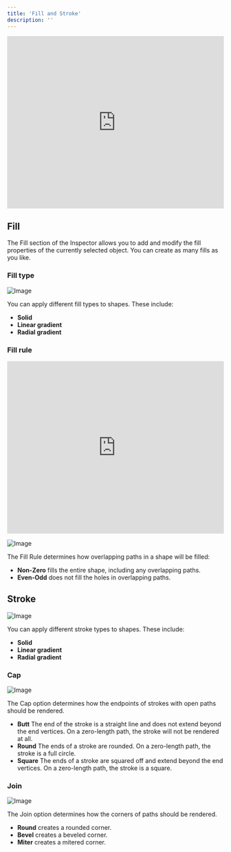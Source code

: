 ```yaml
---
title: 'Fill and Stroke'
description: ''
---
```


<iframe width="100%" height="400" src="https://www.youtube.com/embed/H2sJZhZplig?si=78wHGO1u1xtyC1Ii" title="YouTube video player" frameborder="0" allow="accelerometer; autoplay; clipboard-write; encrypted-media; gyroscope; picture-in-picture; web-share" referrerpolicy="strict-origin-when-cross-origin" allowfullscreen></iframe>

## Fill

The Fill section of the Inspector allows you to add and modify the fill properties of the currently selected object. You can create as many fills as you like. 

### Fill type

![Image](https://1159711764-files.gitbook.io/~/files/v0/b/gitbook-legacy-files/o/assets%2F-M3EXlibk6bj2FzPQW-9%2F-MHL68Kx0IUmmRYmksSl%2F-MHL6ShQMVE7JQhlbYWm%2Ffill_type.gif?alt=media&token=9c1c57ce-8ba6-4167-9e57-0feedb919d9e)

You can apply different fill types to shapes. These include:

- **Solid**
- **Linear gradient**
- **Radial gradient**

### Fill rule

<iframe width="100%" height="400" src="https://www.youtube.com/embed/3GUh1Rl6hgY?si=XYeIOpR_eIJHWDOq" title="YouTube video player" frameborder="0" allow="accelerometer; autoplay; clipboard-write; encrypted-media; gyroscope; picture-in-picture; web-share" referrerpolicy="strict-origin-when-cross-origin" allowfullscreen></iframe>

![Image](https://ucarecdn.com/51b65c3e-5e39-4710-bbec-78f15d766e67/)

The Fill Rule determines how overlapping paths in a shape will be filled:

- **Non-Zero** fills the entire shape, including any overlapping paths.
- **Even-Odd** does not fill the holes in overlapping paths.

## Stroke

![Image](https://ucarecdn.com/00f919af-6428-4644-b31e-1468ed8d2700/)

You can apply different stroke types to shapes. These include:

- **Solid**
- **Linear gradient**
- **Radial gradient**

### Cap 

![Image](https://ucarecdn.com/a0c30a2d-7905-43d0-b20e-2f61fc171f66/)

The Cap option determines how the endpoints of strokes with open paths should be rendered.

- **Butt** The end of the stroke is a straight line and does not extend beyond the end vertices. On a zero-length path, the stroke will not be rendered at all.
- **Round** The ends of a stroke are rounded. On a zero-length path, the stroke is a full circle.
- **Square** The ends of a stroke are squared off and extend beyond the end vertices. On a zero-length path, the stroke is a square.

### Join 

![Image](https://ucarecdn.com/2e3a2738-486f-4484-9b80-04dd21eb0adf/)

The Join option determines how the corners of paths should be rendered.

- **Round** creates a rounded corner.
- **Bevel** creates a beveled corner.
- **Miter** creates a mitered corner.
